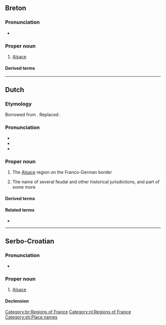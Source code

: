 ==Breton==

===Pronunciation===
* {{IPA|br|/ˈɛl.zas/}}

===Proper noun===
{{br-proper noun}}

# [[Alsace]]

====Derived terms====
{{der3|br|Elzasad|elzaseg|elzasek}}

[[Category:br:Regions of France]]

----

==Dutch==
{{wikipedia|lang=nl}}

===Etymology===
Borrowed from {{bor|nl|de|Elsass}}. Replaced {{m|nl|Elzaten}}.

===Pronunciation===
* {{IPA|nl|/ˈɛlzɑs/}}
* {{audio|nl|Nl-Elzas.ogg|Audio}}
* {{hyphenation|nl|El|zas}}

===Proper noun===
{{nl-proper noun|m}}

# The [[Alsace]] region on the Franco-German border
#: {{ux|nl|De '''Elzas''' is afwisselend Duits en Frans geweest, onder uiteenlopende bewindsvormen|The Alsace was alternately German and French, under various regimes}}
# The name of several feudal and other historical jurisdictions, and part of some more

====Derived terms====
{{der3
|nl|{{l|nl|Elzasser|g=m}}
|{{l|nl|Elzasser|pos=a}}
|{{l|nl|Elzas-Lotharingen|g=n}}
|{{l|nl|Neder-Elzas|g=n}}
|{{l|nl|Opper-Elzas|g=n}}
}}

====Related terms====
* {{l|nl|Elzaten}}

[[Category:nl:Regions of France]]

----

==Serbo-Croatian==

===Pronunciation===
* {{IPA|sh|/ělzas/}}

===Proper noun===
{{sh-proper noun|g=m|head=Èlzas}}

# [[Alsace]]
#: {{syn|sh|Alsace}}

====Declension====
{{sh-decl-noun-unc
|Èlzas
|Elzasa
|Elzasu
|Elzas
|Elzase
|Elzasu
|Elzasom
}}

[[Category:sh:Place names]]